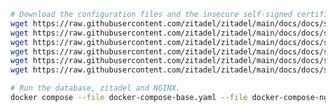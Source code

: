 ```bash
# Download the configuration files and the insecure self-signed certificate and its key.
wget https://raw.githubusercontent.com/zitadel/zitadel/main/docs/docs/self-hosting/manage/reverseproxy/docker-compose.yaml -O docker-compose-base.yaml
wget https://raw.githubusercontent.com/zitadel/zitadel/main/docs/docs/self-hosting/manage/reverseproxy/zitadel.yaml
wget https://raw.githubusercontent.com/zitadel/zitadel/main/docs/docs/self-hosting/manage/reverseproxy/nginx/docker-compose.yaml -O docker-compose-nginx.yaml
wget https://raw.githubusercontent.com/zitadel/zitadel/main/docs/docs/self-hosting/manage/reverseproxy/nginx/nginx-external-tls.conf
wget https://raw.githubusercontent.com/zitadel/zitadel/main/docs/docs/self-hosting/manage/reverseproxy/selfsigned.crt
wget https://raw.githubusercontent.com/zitadel/zitadel/main/docs/docs/self-hosting/manage/reverseproxy/selfsigned.key

# Run the database, zitadel and NGINX.
docker compose --file docker-compose-base.yaml --file docker-compose-nginx.yaml up nginx-external-tls --detach
```
